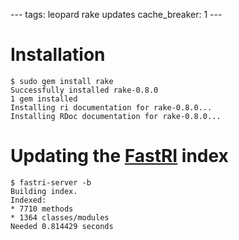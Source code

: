 ---
tags: leopard rake updates
cache_breaker: 1
---
= Installation =
<pre>$ sudo gem install rake
Successfully installed rake-0.8.0
1 gem installed
Installing ri documentation for rake-0.8.0...
Installing RDoc documentation for rake-0.8.0...</pre>

= Updating the [[FastRI]] index =

<pre>$ fastri-server -b
Building index.
Indexed:
* 7710 methods
* 1364 classes/modules
Needed 0.814429 seconds</pre>
